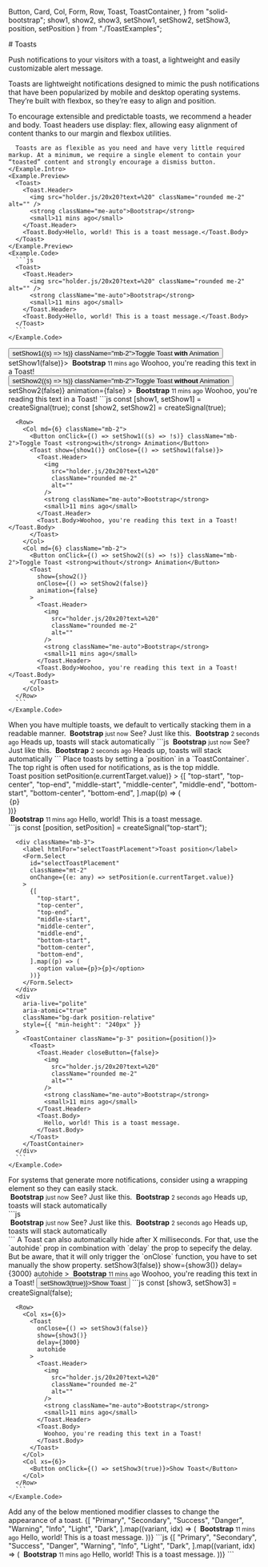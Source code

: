   Button,
  Card,
  Col,
  Form,
  Row,
  Toast,
  ToastContainer,
} from "solid-bootstrap";
  show1,
  show2,
  show3,
  setShow1,
  setShow2,
  setShow3,
  position,
  setPosition
} from "./ToastExamples";

<HolderJSRefresh />
<GithubSource name="ToastDocs.mdx" />
# Toasts

<p className="lead">
  Push notifications to your visitors with a toast, a lightweight and
  easily customizable alert message.
</p>

Toasts are lightweight notifications designed to mimic the push notifications that have been popularized by mobile and desktop operating systems.
They’re built with flexbox, so they’re easy to align and position.

<div className="row gy-5 pt-3">

  <Example title="Basic">
    <Example.Intro>
      To encourage extensible and predictable toasts, we recommend a header and body. Toast headers use display: flex, allowing easy alignment of content thanks to our margin and flexbox utilities.

      Toasts are as flexible as you need and have very little required markup. At a minimum, we require a single element to contain your “toasted” content and strongly encourage a dismiss button.
    </Example.Intro>
    <Example.Preview>
      <Toast>
        <Toast.Header>
          <img src="holder.js/20x20?text=%20" className="rounded me-2" alt="" />
          <strong className="me-auto">Bootstrap</strong>
          <small>11 mins ago</small>
        </Toast.Header>
        <Toast.Body>Hello, world! This is a toast message.</Toast.Body>
      </Toast>
    </Example.Preview>
    <Example.Code>
      ```js
      <Toast>
        <Toast.Header>
          <img src="holder.js/20x20?text=%20" className="rounded me-2" alt="" />
          <strong className="me-auto">Bootstrap</strong>
          <small>11 mins ago</small>
        </Toast.Header>
        <Toast.Body>Hello, world! This is a toast message.</Toast.Body>
      </Toast>
      ```
    </Example.Code>
  </Example>

  <Example title="Dismissible">
    <Example.Preview>
      <Row>
        <Col md={6} className="mb-2">
          <Button onClick={() => setShow1((s) => !s)} className="mb-2">Toggle Toast <strong>with</strong> Animation</Button>
          <Toast show={show1()} onClose={() => setShow1(false)}>
            <Toast.Header>
              <img
                src="holder.js/20x20?text=%20"
                className="rounded me-2"
                alt=""
              />
              <strong className="me-auto">Bootstrap</strong>
              <small>11 mins ago</small>
            </Toast.Header>
            <Toast.Body>Woohoo, you're reading this text in a Toast!</Toast.Body>
          </Toast>
        </Col>
        <Col md={6} className="mb-2">
          <Button onClick={() => setShow2((s) => !s)} className="mb-2">Toggle Toast <strong>without</strong> Animation</Button>
          <Toast
            show={show2()}
            onClose={() => setShow2(false)}
            animation={false}
          >
            <Toast.Header>
              <img
                src="holder.js/20x20?text=%20"
                className="rounded me-2"
                alt=""
              />
              <strong className="me-auto">Bootstrap</strong>
              <small>11 mins ago</small>
            </Toast.Header>
            <Toast.Body>Woohoo, you're reading this text in a Toast!</Toast.Body>
          </Toast>
        </Col>
      </Row>
    </Example.Preview>
    <Example.Code>
      ```js
      const [show1, setShow1] = createSignal(true);
      const [show2, setShow2] = createSignal(true);

      <Row>
        <Col md={6} className="mb-2">
          <Button onClick={() => setShow1((s) => !s)} className="mb-2">Toggle Toast <strong>with</strong> Animation</Button>
          <Toast show={show1()} onClose={() => setShow1(false)}>
            <Toast.Header>
              <img
                src="holder.js/20x20?text=%20"
                className="rounded me-2"
                alt=""
              />
              <strong className="me-auto">Bootstrap</strong>
              <small>11 mins ago</small>
            </Toast.Header>
            <Toast.Body>Woohoo, you're reading this text in a Toast!</Toast.Body>
          </Toast>
        </Col>
        <Col md={6} className="mb-2">
          <Button onClick={() => setShow2((s) => !s)} className="mb-2">Toggle Toast <strong>without</strong> Animation</Button>
          <Toast
            show={show2()}
            onClose={() => setShow2(false)}
            animation={false}
          >
            <Toast.Header>
              <img
                src="holder.js/20x20?text=%20"
                className="rounded me-2"
                alt=""
              />
              <strong className="me-auto">Bootstrap</strong>
              <small>11 mins ago</small>
            </Toast.Header>
            <Toast.Body>Woohoo, you're reading this text in a Toast!</Toast.Body>
          </Toast>
        </Col>
      </Row>
      ```
    </Example.Code>
  </Example>

  <Example title="Stacking">
    <Example.Intro>
      When you have multiple toasts, we default to vertically stacking them in a readable manner.
    </Example.Intro>
    <Example.Preview>
      <ToastContainer>
        <Toast>
          <Toast.Header>
            <img src="holder.js/20x20?text=%20" className="rounded me-2" alt="" />
            <strong className="me-auto">Bootstrap</strong>
            <small className="text-muted">just now</small>
          </Toast.Header>
          <Toast.Body>See? Just like this.</Toast.Body>
        </Toast>
        <Toast>
          <Toast.Header>
            <img src="holder.js/20x20?text=%20" className="rounded me-2" alt="" />
            <strong className="me-auto">Bootstrap</strong>
            <small className="text-muted">2 seconds ago</small>
          </Toast.Header>
          <Toast.Body>Heads up, toasts will stack automatically</Toast.Body>
        </Toast>
      </ToastContainer>
    </Example.Preview>
    <Example.Code>
      ```js
      <ToastContainer>
        <Toast>
          <Toast.Header>
            <img src="holder.js/20x20?text=%20" className="rounded me-2" alt="" />
            <strong className="me-auto">Bootstrap</strong>
            <small className="text-muted">just now</small>
          </Toast.Header>
          <Toast.Body>See? Just like this.</Toast.Body>
        </Toast>
        <Toast>
          <Toast.Header>
            <img src="holder.js/20x20?text=%20" className="rounded me-2" alt="" />
            <strong className="me-auto">Bootstrap</strong>
            <small className="text-muted">2 seconds ago</small>
          </Toast.Header>
          <Toast.Body>Heads up, toasts will stack automatically</Toast.Body>
        </Toast>
      </ToastContainer>
      ```
    </Example.Code>
  </Example>

  <Example title="Placement">
    <Example.Intro>
      Place toasts by setting a `position` in a `ToastContainer`. The top right is often used for notifications, as is the top middle.
    </Example.Intro>
    <Example.Preview>
      <div className="mb-3">
        <label htmlFor="selectToastPlacement">Toast position</label>
        <Form.Select
          id="selectToastPlacement"
          className="mt-2"
          onChange={(e) => setPosition(e.currentTarget.value)}
        >
          {[
            "top-start",
            "top-center",
            "top-end",
            "middle-start",
            "middle-center",
            "middle-end",
            "bottom-start",
            "bottom-center",
            "bottom-end",
          ].map((p) => (
            <option value={p}>{p}</option>
          ))}
        </Form.Select>
      </div>
      <div
        aria-live="polite"
        aria-atomic="true"
        className="bg-dark position-relative"
        style={{ "min-height": "240px" }}
      >
        <ToastContainer className="p-3" position={position()}>
          <Toast>
            <Toast.Header closeButton={false}>
              <img
                src="holder.js/20x20?text=%20"
                className="rounded me-2"
                alt=""
              />
              <strong className="me-auto">Bootstrap</strong>
              <small>11 mins ago</small>
            </Toast.Header>
            <Toast.Body>Hello, world! This is a toast message.</Toast.Body>
          </Toast>
        </ToastContainer>
      </div>
    </Example.Preview>
    <Example.Code>
      ```js
      const [position, setPosition] = createSignal<any>("top-start");

      <div className="mb-3">
        <label htmlFor="selectToastPlacement">Toast position</label>
        <Form.Select
          id="selectToastPlacement"
          className="mt-2"
          onChange={(e: any) => setPosition(e.currentTarget.value)}
        >
          {[
            "top-start",
            "top-center",
            "top-end",
            "middle-start",
            "middle-center",
            "middle-end",
            "bottom-start",
            "bottom-center",
            "bottom-end",
          ].map((p) => (
            <option value={p}>{p}</option>
          ))}
        </Form.Select>
      </div>
      <div
        aria-live="polite"
        aria-atomic="true"
        className="bg-dark position-relative"
        style={{ "min-height": "240px" }}
      >
        <ToastContainer className="p-3" position={position()}>
          <Toast>
            <Toast.Header closeButton={false}>
              <img
                src="holder.js/20x20?text=%20"
                className="rounded me-2"
                alt=""
              />
              <strong className="me-auto">Bootstrap</strong>
              <small>11 mins ago</small>
            </Toast.Header>
            <Toast.Body>
              Hello, world! This is a toast message.
            </Toast.Body>
          </Toast>
        </ToastContainer>
      </div>
      ```
    </Example.Code>
  </Example>

  <Example>
    <Example.Intro>
      For systems that generate more notifications, consider using a wrapping element so they can easily stack.
    </Example.Intro>
    <Example.Preview>
      <div
        aria-live="polite"
        aria-atomic="true"
        className="bg-dark position-relative"
        style={{ "min-height": "240px" }}
      >
        <ToastContainer position="top-end" className="p-3">
          <Toast>
            <Toast.Header>
              <img
                src="holder.js/20x20?text=%20"
                className="rounded me-2"
                alt=""
              />
              <strong className="me-auto">Bootstrap</strong>
              <small className="text-muted">just now</small>
            </Toast.Header>
            <Toast.Body>See? Just like this.</Toast.Body>
          </Toast>
          <Toast>
            <Toast.Header>
              <img
                src="holder.js/20x20?text=%20"
                className="rounded me-2"
                alt=""
              />
              <strong className="me-auto">Bootstrap</strong>
              <small className="text-muted">2 seconds ago</small>
            </Toast.Header>
            <Toast.Body>Heads up, toasts will stack automatically</Toast.Body>
          </Toast>
        </ToastContainer>
      </div>
    </Example.Preview>
    <Example.Code>
      ```js
      <div
        aria-live="polite"
        aria-atomic="true"
        className="bg-dark position-relative"
        style={{ "min-height": "240px" }}
      >
        <ToastContainer position="top-end" className="p-3">
          <Toast>
            <Toast.Header>
              <img
                src="holder.js/20x20?text=%20"
                className="rounded me-2"
                alt=""
              />
              <strong className="me-auto">Bootstrap</strong>
              <small className="text-muted">just now</small>
            </Toast.Header>
            <Toast.Body>See? Just like this.</Toast.Body>
          </Toast>
          <Toast>
            <Toast.Header>
              <img
                src="holder.js/20x20?text=%20"
                className="rounded me-2"
                alt=""
              />
              <strong className="me-auto">Bootstrap</strong>
              <small className="text-muted">2 seconds ago</small>
            </Toast.Header>
            <Toast.Body>Heads up, toasts will stack automatically</Toast.Body>
          </Toast>
        </ToastContainer>
      </div>
      ```
    </Example.Code>
  </Example>


  <Example title="Autohide">
    <Example.Intro>
      A Toast can also automatically hide after X milliseconds. For that, use the `autohide` prop in combination with `delay` the prop to sepecify the delay. But be aware, that it will only trigger the `onClose` function, you have to set manually the show property.
    </Example.Intro>
    <Example.Preview>
      <Row>
        <Col xs={6}>
          <Toast
            onClose={() => setShow3(false)}
            show={show3()}
            delay={3000}
            autohide
          >
            <Toast.Header>
              <img
                src="holder.js/20x20?text=%20"
                className="rounded me-2"
                alt=""
              />
              <strong className="me-auto">Bootstrap</strong>
              <small>11 mins ago</small>
            </Toast.Header>
            <Toast.Body>
              Woohoo, you're reading this text in a Toast!
            </Toast.Body>
          </Toast>
        </Col>
        <Col xs={6}>
          <Button onClick={() => setShow3(true)}>Show Toast</Button>
        </Col>
      </Row>
    </Example.Preview>
    <Example.Code>
      ```js
      const [show3, setShow3] = createSignal(false);

      <Row>
        <Col xs={6}>
          <Toast
            onClose={() => setShow3(false)}
            show={show3()}
            delay={3000}
            autohide
          >
            <Toast.Header>
              <img
                src="holder.js/20x20?text=%20"
                className="rounded me-2"
                alt=""
              />
              <strong className="me-auto">Bootstrap</strong>
              <small>11 mins ago</small>
            </Toast.Header>
            <Toast.Body>
              Woohoo, you're reading this text in a Toast!
            </Toast.Body>
          </Toast>
        </Col>
        <Col xs={6}>
          <Button onClick={() => setShow3(true)}>Show Toast</Button>
        </Col>
      </Row>
      ```
    </Example.Code>
  </Example>

  <Example title="Contextual variations">
    <Example.Intro>
      Add any of the below mentioned modifier classes to change the appearance of a toast.
    </Example.Intro>
    <Example.Preview>
      {[
        "Primary",
        "Secondary",
        "Success",
        "Danger",
        "Warning",
        "Info",
        "Light",
        "Dark",
      ].map((variant, idx) => (
        <Toast className="d-inline-block m-2" bg={variant.toLowerCase()}>
          <Toast.Header>
            <img
              src="holder.js/20x20?text=%20"
              className="rounded me-2"
              alt=""
            />
            <strong className="me-auto">Bootstrap</strong>
            <small>11 mins ago</small>
          </Toast.Header>
          <Toast.Body className={variant === "Dark" ? "text-white" : ""}>
            Hello, world! This is a toast message.
          </Toast.Body>
        </Toast>
      ))}
    </Example.Preview>
    <Example.Code>
      ```js
      {[
        "Primary",
        "Secondary",
        "Success",
        "Danger",
        "Warning",
        "Info",
        "Light",
        "Dark",
      ].map((variant, idx) => (
        <Toast className="d-inline-block m-2" bg={variant.toLowerCase()}>
          <Toast.Header>
            <img
              src="holder.js/20x20?text=%20"
              className="rounded me-2"
              alt=""
            />
            <strong className="me-auto">Bootstrap</strong>
            <small>11 mins ago</small>
          </Toast.Header>
          <Toast.Body className={variant === "Dark" ? "text-white" : ""}>
            Hello, world! This is a toast message.
          </Toast.Body>
        </Toast>
      ))}
      ```
    </Example.Code>
  </Example>

  <ToastApi />
</div>
